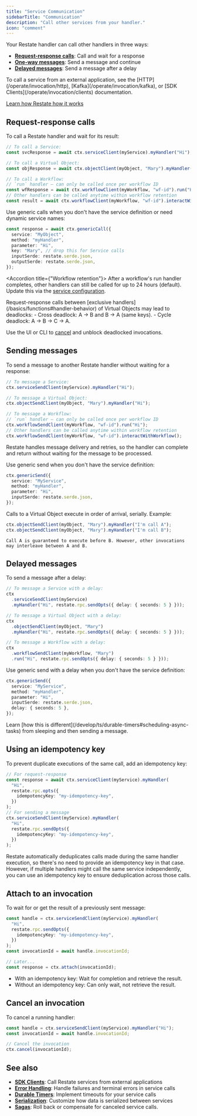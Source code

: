 ```yaml
---
title: "Service Communication"
sidebarTitle: "Communication"
description: "Call other services from your handler."
icon: "comment"
---
```


Your Restate handler can call other handlers in three ways:

- **[Request-response calls](#request-response-calls)**: Call and wait for a response
- **[One-way messages](#sending-messages)**: Send a message and continue
- **[Delayed messages](#delayed-messages)**: Send a message after a delay

<Info>
    To call a service from an external application, see the [HTTP](/operate/invocation/http), [Kafka](/operate/invocation/kafka), or [SDK Clients](/operate/invocation/clients) documentation.
</Info>

<Info>[Learn how Restate how it works](/basics/key-concepts#resilient-communication)</Info>


## Request-response calls

To call a Restate handler and wait for its result:

```ts {"CODE_LOAD::ts/src/develop/service_communication.ts#request_response"} 
// To call a Service:
const svcResponse = await ctx.serviceClient(myService).myHandler("Hi");

// To call a Virtual Object:
const objResponse = await ctx.objectClient(myObject, "Mary").myHandler("Hi");

// To call a Workflow:
// `run` handler — can only be called once per workflow ID
const wfResponse = await ctx.workflowClient(myWorkflow, "wf-id").run("Hi");
// Other handlers can be called anytime within workflow retention
const result = await ctx.workflowClient(myWorkflow, "wf-id").interactWithWorkflow();
```

Use generic calls when you don't have the service definition or need dynamic service names:

```ts {"CODE_LOAD::ts/src/develop/service_communication.ts#generic_call"} 
const response = await ctx.genericCall({
  service: "MyObject",
  method: "myHandler",
  parameter: "Hi",
  key: "Mary", // drop this for Service calls
  inputSerde: restate.serde.json,
  outputSerde: restate.serde.json,
});
```

<Accordion title={"Workflow retention"}>
After a workflow's run handler completes, other handlers can still be called for up to 24 hours (default).
Update this via the [service configuration](/operate/configuration/services).
</Accordion>

<Info>
Request-response calls between [exclusive handlers](/basics/functions#handler-behavior) of Virtual Objects may lead to deadlocks:
- Cross deadlock: A → B and B → A (same keys).
- Cycle deadlock: A → B → C → A.

Use the UI or CLI to [cancel](/operate/invocation#cancelling-invocations) and unblock deadlocked invocations.
</Info>

## Sending messages

To send a message to another Restate handler without waiting for a response:

```ts {"CODE_LOAD::ts/src/develop/service_communication.ts#one_way"} 
// To message a Service:
ctx.serviceSendClient(myService).myHandler("Hi");

// To message a Virtual Object:
ctx.objectSendClient(myObject, "Mary").myHandler("Hi");

// To message a Workflow:
// `run` handler — can only be called once per workflow ID
ctx.workflowSendClient(myWorkflow, "wf-id").run("Hi");
// Other handlers can be called anytime within workflow retention
ctx.workflowSendClient(myWorkflow, "wf-id").interactWithWorkflow();
```
Restate handles message delivery and retries, so the handler can complete and return without waiting for the message to be processed.


Use generic send when you don't have the service definition:

```ts {"CODE_LOAD::ts/src/develop/service_communication.ts#generic_send"} 
ctx.genericSend({
  service: "MyService",
  method: "myHandler",
  parameter: "Hi",
  inputSerde: restate.serde.json,
});
```

<Info>
    Calls to a Virtual Object execute in order of arrival, serially.
    Example:

```typescript {"CODE_LOAD::ts/src/develop/service_communication.ts#ordering"} 
ctx.objectSendClient(myObject, "Mary").myHandler("I'm call A");
ctx.objectSendClient(myObject, "Mary").myHandler("I'm call B");
```

    Call A is guaranteed to execute before B. However, other invocations may interleave between A and B.
</Info>

## Delayed messages

To send a message after a delay:

```ts {"CODE_LOAD::ts/src/develop/service_communication.ts#delayed"} 
// To message a Service with a delay:
ctx
  .serviceSendClient(myService)
  .myHandler("Hi", restate.rpc.sendOpts({ delay: { seconds: 5 } }));

// To message a Virtual Object with a delay:
ctx
  .objectSendClient(myObject, "Mary")
  .myHandler("Hi", restate.rpc.sendOpts({ delay: { seconds: 5 } }));

// To message a Workflow with a delay:
ctx
  .workflowSendClient(myWorkflow, "Mary")
  .run("Hi", restate.rpc.sendOpts({ delay: { seconds: 5 } }));
```

Use generic send with a delay when you don't have the service definition:

```ts {"CODE_LOAD::ts/src/develop/service_communication.ts#generic_delayed"} 
ctx.genericSend({
  service: "MyService",
  method: "myHandler",
  parameter: "Hi",
  inputSerde: restate.serde.json,
  delay: { seconds: 5 },
});
```

<Info>
    Learn [how this is different](/develop/ts/durable-timers#scheduling-async-tasks) from sleeping and then sending a message.
</Info>

## Using an idempotency key

To prevent duplicate executions of the same call, add an idempotency key:

```ts {"CODE_LOAD::ts/src/develop/service_communication.ts#idempotency_key"} 
// For request-response
const response = await ctx.serviceClient(myService).myHandler(
  "Hi",
  restate.rpc.opts({
    idempotencyKey: "my-idempotency-key",
  })
);
// For sending a message
ctx.serviceSendClient(myService).myHandler(
  "Hi",
  restate.rpc.sendOpts({
    idempotencyKey: "my-idempotency-key",
  })
);
```

Restate automatically deduplicates calls made during the same handler execution, so there's no need to provide an idempotency key in that case.
However, if multiple handlers might call the same service independently, you can use an idempotency key to ensure deduplication across those calls.

## Attach to an invocation

To wait for or get the result of a previously sent message:

```ts {"CODE_LOAD::ts/src/develop/service_communication.ts#attach"} 
const handle = ctx.serviceSendClient(myService).myHandler(
  "Hi",
  restate.rpc.sendOpts({
    idempotencyKey: "my-idempotency-key",
  })
);
const invocationId = await handle.invocationId;

// Later...
const response = ctx.attach(invocationId);
```

- With an idempotency key: Wait for completion and retrieve the result.
- Without an idempotency key: Can only wait, not retrieve the result.


## Cancel an invocation

To cancel a running handler:

```ts {"CODE_LOAD::ts/src/develop/service_communication.ts#cancel"} 
const handle = ctx.serviceSendClient(myService).myHandler("Hi");
const invocationId = await handle.invocationId;

// Cancel the invocation
ctx.cancel(invocationId);
```


## See also

- **[SDK Clients](/develop/go/clients)**: Call Restate services from external applications
- **[Error Handling](/develop/go/error-handling)**: Handle failures and terminal errors in service calls
- **[Durable Timers](/develop/go/durable-timers)**: Implement timeouts for your service calls
- **[Serialization](/develop/go/serialization)**: Customize how data is serialized between services
- **[Sagas](/guides/sagas)**: Roll back or compensate for canceled service calls.
